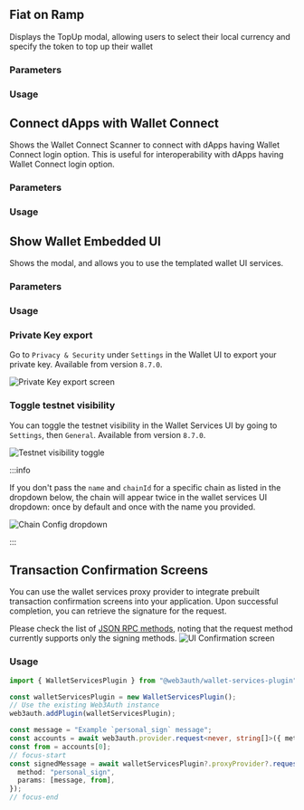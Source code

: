 
## Fiat on Ramp

Displays the TopUp modal, allowing users to select their local currency and specify the token to top
up their wallet

### Parameters

<ShowCheckoutParameters />

### Usage

<ShowCheckout />

## Connect dApps with Wallet Connect

Shows the Wallet Connect Scanner to connect with dApps having Wallet Connect login option. This is
useful for interoperability with dApps having Wallet Connect login option.

### Parameters

<ShowWCScannerParameters />

### Usage

<ShowWCScanner />

## Show Wallet Embedded UI

Shows the modal, and allows you to use the templated wallet UI services.

### Parameters

<ShowWalletUIParameters />

### Usage

<ShowWalletUi />

### Private Key export

Go to `Privacy & Security` under `Settings` in the Wallet UI to export your private key. Available
from version `8.7.0`.

![Private Key export screen](/images/ws-pvt-key-export.png)

### Toggle testnet visibility

You can toggle the testnet visibility in the Wallet Services UI by going to `Settings`, then
`General`. Available from version `8.7.0`.

![Testnet visibility toggle](/images/ws-ui-toggle-testnet.png)

:::info

If you don't pass the `name` and `chainId` for a specific chain as listed in the dropdown below, the
chain will appear twice in the wallet services UI dropdown: once by default and once with the name
you provided.

![Chain Config dropdown](/images/ws-ui-toggle-testnet.png)

:::

## Transaction Confirmation Screens

You can use the wallet services proxy provider to integrate prebuilt transaction confirmation
screens into your application. Upon successful completion, you can retrieve the signature for the
request.

Please check the list of
[JSON RPC methods](https://docs.metamask.io/wallet/reference/json-rpc-api/), noting that the request
method currently supports only the signing methods.
![UI Confirmation screen](/images/ws-ui-confirmation-screen.png)

### Usage

```ts
import { WalletServicesPlugin } from "@web3auth/wallet-services-plugin";

const walletServicesPlugin = new WalletServicesPlugin();
// Use the existing Web3Auth instance
web3auth.addPlugin(walletServicesPlugin);

const message = "Example `personal_sign` message";
const accounts = await web3auth.provider.request<never, string[]>({ method: "eth_accounts" });
const from = accounts[0];
// focus-start
const signedMessage = await walletServicesPlugin?.proxyProvider?.request<[string, string], string>({
  method: "personal_sign",
  params: [message, from],
});
// focus-end
```
